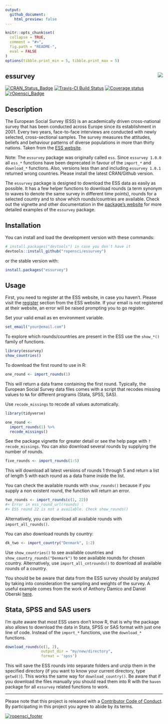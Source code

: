 ---
output:
  github_document:
    html_preview: false
---
```{r, echo = FALSE}
knitr::opts_chunk$set(
  collapse = TRUE,
  comment = "#>",
  fig.path = "README-",
  eval = FALSE
)
options(tibble.print_min = 5, tibble.print_max = 5)
```

## essurvey <img src="man/figures/ess_logo.png" align="right" />

[![CRAN_Status_Badge](http://www.r-pkg.org/badges/version/essurvey)](https://cran.r-project.org/package=essurvey)
[![Travis-CI Build Status](https://travis-ci.org/ropensci/essurvey.svg?branch=master)](https://travis-ci.org/ropensci/essurvey)
[![Coverage status](https://codecov.io/gh/ropensci/essurvey/branch/master/graph/badge.svg)](https://codecov.io/github/ropensci/essurvey?branch=master)
[![rOpensci_Badge](https://badges.ropensci.org/201_status.svg)](https://github.com/ropensci/onboarding/issues/201)


## Description

The European Social Survey (ESS) is an academically driven cross-national survey that has been conducted across Europe since its establishment in 2001. Every two years, face-to-face interviews are conducted with newly selected, cross-sectional samples. The survey measures the attitudes, beliefs and behaviour patterns of diverse populations in more than thirty nations. Taken from the [ESS website](http://www.europeansocialsurvey.org/about/).

Note: The `essurvey` package was originally called `ess`. Since `essurvey 1.0.0` all `ess_*` functions have been deprecated in favour of the `import_*` and `download_*` functions. Also, versions less than and including `essurvey 1.0.1` returned wrong countries. Please install the latest CRAN/Github version.

The `essurvey` package is designed to download the ESS data as easily as possible. It has a few helper functions to download rounds (a term synonym to waves to denote the same survey in different time points), rounds for a selected country and to show which rounds/countries are available. Check out the vignette and other documentation in the [package's website](https://ropensci.github.io/essurvey/) for more detailed examples of the `essurvey` package.

## Installation

You can install and load the development version with these commands:

```{r}
# install.packages("devtools") in case you don't have it
devtools::install_github("ropensci/essurvey")
```

or the stable version with:

```{r}
install.packages("essurvey")
```

## Usage

First, you need to register at the ESS website, in case you haven't. Please visit the [register](http://www.europeansocialsurvey.org/user/new) section from the ESS website. If your email is not registered at their website, an error will be raised prompting you to go register.

Set your valid email as en environment variable.

```{r}
set_email("your@email.com")
```

To explore which rounds/countries are present in the ESS use the `show_*()` family of functions.

```{r, eval = TRUE}
library(essurvey)
show_countries()
```

To download the first round to use in R:

```{r}
one_round <- import_rounds(1)
```

This will return a data frame containing the first round. Typically, the European Social Survey data files comes with a script that recodes missing values to `NA` for different programs (Stata, SPSS, SAS).

Use `recode_missings` to recode all values automatically.

```{r}
library(tidyverse)

one_round <-
  import_rounds(1) %>%
  recode_missings()
```

See the package vignette for greater detail or see the help page with `?recode_missings`. You can also download several rounds by supplying the number of rounds.

```{r}
five_rounds <- import_rounds(1:5)
```

This will download all latest versions of rounds 1 through 5 and return a list of length 5 with each round as a data frame inside the list. 

You can check the available rounds with `show_rounds()` because if you supply a non existent round, the function will return an error.

```{r}
two_rounds <- import_rounds(c(1, 22))
#> Error in ess_round_url(rounds) : 
#> ESS round 22 is not a available. Check show_rounds() 
```

Alternatively, you can download all available rounds with `import_all_rounds()`.

You can also download rounds by country:

```{r}
dk_two <- import_country("Denmark", 1:2)
```

Use `show_countries()` to see available countries and `show_country_rounds("Denmark")` to see available rounds for chosen country. Alternatively, use `import_all_cntrounds()` to download all available rounds of a country.

You should be be aware that data from the ESS survey should by analyzed by taking into consideration the sampling and weights of the survey. A useful example comes from the work of Anthony Damico and Daniel Oberski [here](http://asdfree.com/european-social-survey-ess.html).

## Stata, SPSS and SAS users

I'm quite aware that most ESS users don't know R, that is why the package also allows to download the data in Stata, SPSS or SAS format with just one line of code. Instead of the `import_*` functions, use the `download_*` functions.
```{r}
download_rounds(c(1, 2),
                output_dir = "my/new/directory",
                format = 'spss')
```

This will save the ESS rounds into separate folders and unzip them in the specified directory (if you want to know your current directory, type `getwd()`). This works the same way for `download_country()`. Be aware that if you download the files manually you should read them into R with the `haven` package for all `essurvey` related functions to work.

---

Please note that this project is released with a [Contributor Code of Conduct](CONDUCT.md). By participating in this project you agree to abide by its terms.

[![ropensci_footer](https://ropensci.org/public_images/ropensci_footer.png)](https://ropensci.org)